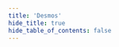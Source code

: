 ```yaml
---
title: 'Desmos'
hide_title: true
hide_table_of_contents: false
---
```



<ChainLayout>
  <ChainHero
    name="Desmos"
    iconUrl="img/"
    bgColor=""
    scope="mainnet"
    chainId="desmos-mainnet"
    nodeVersion="v7.1.0"
    token=""
    stakeUrl=""
    restakeUrl=""
    websiteUrl="https://desmos.network/"
    githubUrl="https://github.com/desmos-labs"
    xUrl="https://twitter.com/desmosnetwork"
    discordUrl="https://discord.desmos.network/"
  />

  <ProductLinks
    appUrl=""
    appImageUrl="img/products/"
    explorerUrl=""
    faucetUrl=""
  />

  <ToolsGrid
    chainName="desmos"
    showInstall={true}
    showUpgrade={true}
    showGenesis={true}
    showCli={true}
    showEndpoints={true}
    showStateSync={true}
    showSnapshot={true}
    showLivePeers={true}
    showSeed={true}
    showAddressBook={true}
    showExplorersList={false}
    showPublicEndpoints={false}
    showUsefulTools={false}
    showUpgradeWatcher={false}
  />

</ChainLayout>
